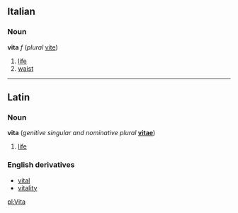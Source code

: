 ==Italian==
===Noun===
'''vita''' ''f'' (''plural'' [[vite#Italian|vite]])

#[[life]]
#[[waist]]

----
==Latin==
===Noun===
'''vita''' (''genitive singular and nominative plural'' '''[[vitae]]''')

#[[life]]

===English derivatives===
*[[vital]]
*[[vitality]]

[[pl:Vita]]